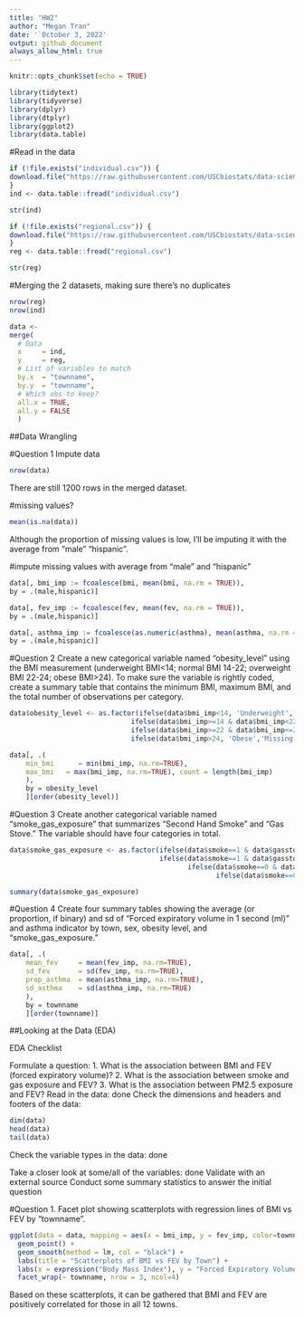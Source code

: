 ```yaml
---
title: "HW2"
author: "Megan Tran"
date: '`October 3, 2022'
output: github_document
always_allow_html: true
---
```


```r
knitr::opts_chunk$set(echo = TRUE)
```

```r
library(tidytext)
library(tidyverse)
library(dplyr)
library(dtplyr)
library(ggplot2)
library(data.table)
```

#Read in the data
```r
if (!file.exists("individual.csv")) {
download.file("https://raw.githubusercontent.com/USCbiostats/data-science-data/master/01_chs/chs_individual.csv", "individual.csv", method="libcurl", timeout = 60) 
}
ind <- data.table::fread("individual.csv")

str(ind)
```

```r
if (!file.exists("regional.csv")) {
download.file("https://raw.githubusercontent.com/USCbiostats/data-science-data/master/01_chs/chs_regional.csv", "regional.csv", method="libcurl", timeout = 60) 
}
reg <- data.table::fread("regional.csv")

str(reg)
```


#Merging the 2 datasets, making sure there's no duplicates
```r
nrow(reg)
nrow(ind)
```


```r
data <-
merge(
  # Data
  x     = ind,      
  y     = reg, 
  # List of variables to match
  by.x  = "townname",
  by.y  = "townname", 
  # Which obs to keep?
  all.x = TRUE,      
  all.y = FALSE
  ) 
```

##Data Wrangling

#Question 1 Impute data
```r
nrow(data)
```

There are still 1200 rows in the merged dataset.

#missing values? 
```r
mean(is.na(data))
```
Although the proportion of missing values is low, I'll be imputing it with the average from "male" "hispanic".

#impute missing values with average from "male" and "hispanic"
```r
data[, bmi_imp := fcoalesce(bmi, mean(bmi, na.rm = TRUE)),
by = .(male,hispanic)]
```

```r
data[, fev_imp := fcoalesce(fev, mean(fev, na.rm = TRUE)),
by = .(male,hispanic)]
```

```r
data[, asthma_imp := fcoalesce(as.numeric(asthma), mean(asthma, na.rm = TRUE)),
by = .(male,hispanic)]
```

#Question 2 
Create a new categorical variable named “obesity_level” using the BMI measurement (underweight BMI<14; normal BMI 14-22; overweight BMI 22-24; obese BMI>24). To make sure the variable is rightly coded, create a summary table that contains the minimum BMI, maximum BMI, and the total number of observations per category.

```r
data$obesity_level <- as.factor(ifelse(data$bmi_imp<14, 'Underweight',
                              ifelse(data$bmi_imp>=14 & data$bmi_imp<22, 'Normal',
                              ifelse(data$bmi_imp>=22 & data$bmi_imp<=24, 'Overweight',
                              ifelse(data$bmi_imp>24, 'Obese','Missing')))))
```

```r
data[, .(
    min_bmi      = min(bmi_imp, na.rm=TRUE),
    max_bmi   = max(bmi_imp, na.rm=TRUE), count = length(bmi_imp)
    ),
    by = obesity_level
    ][order(obesity_level)] 
```

#Question 3 
Create another categorical variable named “smoke_gas_exposure” that summarizes “Second Hand Smoke” and “Gas Stove.” The variable should have four categories in total.

```r
data$smoke_gas_exposure <- as.factor(ifelse(data$smoke==1 & data$gasstove==1, 'Both',
                                     ifelse(data$smoke==1 & data$gasstove==0, 'SmokeOnly',
                                            ifelse(data$smoke==0 & data$gasstove==1, 'GasOnly',
                                                   ifelse(data$smoke==0 & data$gasstove==0, 'None','Missing')))))
```

```r
summary(data$smoke_gas_exposure)
```

#Question 4
Create four summary tables showing the average (or proportion, if binary) and sd of “Forced expiratory volume in 1 second (ml)” and asthma indicator by town, sex, obesity level, and “smoke_gas_exposure.”

```r
data[, .(
    mean_fev     = mean(fev_imp, na.rm=TRUE),
    sd_fev       = sd(fev_imp, na.rm=TRUE), 
    prop_asthma  = mean(asthma_imp, na.rm=TRUE),
    sd_asthma    = sd(asthma_imp, na.rm=TRUE)
    ),
    by = townname
    ][order(townname)] 
```


##Looking at the Data (EDA)

EDA Checklist

Formulate a question: 1. What is the association between BMI and FEV (forced expiratory volume)? 2. What is the association between smoke and gas exposure and FEV? 3. What is the association between PM2.5 exposure and FEV?
Read in the data: done
Check the dimensions and headers and footers of the data: 

```r
dim(data)
head(data)
tail(data)
```

Check the variable types in the data: done

Take a closer look at some/all of the variables: done
Validate with an external source
Conduct some summary statistics to answer the initial question

#Question 1.
Facet plot showing scatterplots with regression lines of BMI vs FEV by “townname”.

```r
ggplot(data = data, mapping = aes(x = bmi_imp, y = fev_imp, color=townname)) + 
  geom_point() + 
  geom_smooth(method = lm, col = "black") +
  labs(title = "Scatterplots of BMI vs FEV by Town") + 
  labs(x = expression("Body Mass Index"), y = "Forced Expiratory Volume") +
  facet_wrap(~ townname, nrow = 3, ncol=4)
```
Based on these scatterplots, it can be gathered that BMI and FEV are positively correlated for those in all 12 towns.



